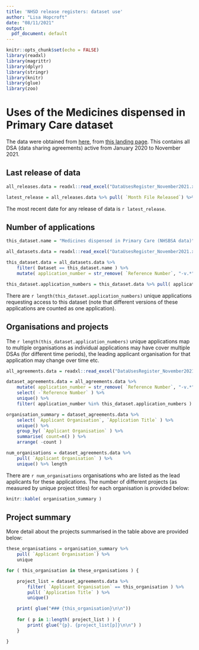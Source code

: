 ```yaml
---
title: 'NHSD release registers: dataset use'
author: "Lisa Hopcroft"
date: "08/11/2021"
output:
  pdf_document: default
---
```


```r
knitr::opts_chunk$set(echo = FALSE)
library(readxl)
library(magrittr)
library(dplyr)
library(stringr)
library(knitr)
library(glue)
library(zoo)
```

# Uses of the Medicines dispensed in Primary Care dataset

The data were obtained from [here](https://nhs-prod.global.ssl.fastly.net/binaries/content/assets/website-assets/services/dars/data-uses-register/datausesregister_november2021.xlsx), from [this landing page](https://digital.nhs.uk/services/data-access-request-service-dars/data-uses-register).
This contains all DSA (data sharing agreements) active from January 2020 to November
2021.

## Last release of data

```r


all_releases.data = readxl::read_excel("DataUsesRegister_November2021.xlsx", sheet="DataReleases")

latest_release = all_releases.data %>% pull( `Month File Released`) %>% as.yearmon(dates, format = "%b-%y") %>% max

```

The most recent date for any release of data is `r latest_release`.

## Number of applications

```r

this_dataset.name = "Medicines dispensed in Primary Care (NHSBSA data)"

all_datasets.data = readxl::read_excel("DataUsesRegister_November2021.xlsx", sheet="Datasets")

this_dataset.data = all_datasets.data %>% 
    filter( Dataset == this_dataset.name ) %>% 
    mutate( application_number = str_remove( `Reference Number`, "-v.*" ) )

this_dataset.application_numbers = this_dataset.data %>% pull( application_number ) %>% unique

```

There are `r length(this_dataset.application_numbers)` unique applications
requesting access to this dataset (note that different versions of these
applications are counted as one application).

## Organisations and projects

The `r length(this_dataset.application_numbers)` unique applications map to
multiple organisations as individual applications may have cover multiple DSAs
(for different time periods), the leading applicant organisation for that
application may change over time etc.


```r

all_agreements.data = readxl::read_excel("DataUsesRegister_November2021.xlsx", sheet="Agreements")

dataset_agreements.data = all_agreements.data %>% 
    mutate( application_number = str_remove( `Reference Number`, "-v.*" ) ) %>% 
    select( -`Reference Number` ) %>% 
    unique() %>% 
    filter( application_number %in% this_dataset.application_numbers ) 

organisation_summary = dataset_agreements.data %>% 
    select( `Applicant Organisation`, `Application Title` ) %>% 
    unique() %>% 
    group_by( `Applicant Organisation` ) %>% 
    summarise( count=n() ) %>% 
    arrange( -count )

num_organisations = dataset_agreements.data %>%
    pull( `Applicant Organisation` ) %>%
    unique() %>% length

```

There are `r num_organisations` organisations who are listed as the lead
applicants for these applications. The number of different projects
(as measured by unique project titles) for each organisation is provided below:

```r

knitr::kable( organisation_summary )

```

## Project summary 

More detail about the projects summarised in the table above are provided below:

```r

these_organisations = organisation_summary %>%
    pull( `Applicant Organisation`) %>% 
    unique

for ( this_organisation in these_organisations ) {

    project_list = dataset_agreements.data %>% 
        filter( `Applicant Organisation` == this_organisation ) %>% 
        pull( `Application Title` ) %>% 
        unique()

    print( glue("### {this_organisation}\n\n"))
    
    for ( p in 1:length( project_list ) ) {
        print( glue("{p}. {project_list[p]}\n\n") )
    }

} 

```

